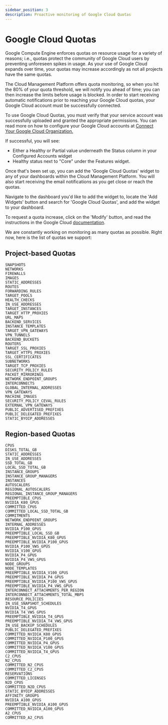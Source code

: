 ```yaml
---
sidebar_position: 3
description: Proactive monitoring of Google Cloud Quotas
---
```


# Google Cloud Quotas

Google Compute Engine enforces quotas on resource usage for a variety of reasons; i.e., quotas protect the community of Google Cloud users by preventing unforeseen spikes in usage. As your use of Google Cloud expands over time, your quotas may increase accordingly as not all projects have the same quotas.

The Cloud Management Platform offers quota monitoring, so when you hit the 80% of your quota threshold, we will notify you ahead of time; you can then increase the limits before usage is blocked. In order to start receiving automatic notifications prior to reaching your Google Cloud quotas, your Google Cloud account must be successfully connected.

To use Google Cloud Quotas, you must verify that your service account was successfully uploaded and granted the appropriate permissions. You can read more on how to configure your Google Cloud accounts at [Connect Your Google Cloud Organization.](connect-google-cloud-service-account.mdx)

If successful, you will see:

- Either a Healthy or Partial value underneath the Status column in your Configured Accounts widget
- Healthy status next to "Core" under the Features widget.

Once that's been set up, you can add the 'Google Cloud Quotas' widget to any of your dashboards within the Cloud Management Platform. You will also start receiving the email notifications as you get close or reach the quotas.

Navigate to the dashboard you'd like to add the widget to, locate the 'Add Widgets' button and search for 'Google Cloud Quotas', and add the widget to your dashboard.

To request a quota increase, click on the 'Modify' button, and read the instructions in the Google Cloud [documentation](https://cloud.google.com/compute/quotas).

We are constantly working on monitoring as many quotas as possible. Right now, here is the list of quotas we support:

## Project-based Quotas

```plain
SNAPSHOTS
NETWORKS
FIREWALLS
IMAGES
STATIC_ADDRESSES
ROUTES
FORWARDING_RULES
TARGET_POOLS
HEALTH_CHECKS
IN_USE_ADDRESSES
TARGET_INSTANCES
TARGET_HTTP_PROXIES
URL_MAPS
BACKEND_SERVICES
INSTANCE_TEMPLATES
TARGET_VPN_GATEWAYS
VPN_TUNNELS
BACKEND_BUCKETS
ROUTERS
TARGET_SSL_PROXIES
TARGET_HTTPS_PROXIES
SSL_CERTIFICATES
SUBNETWORKS
TARGET_TCP_PROXIES
SECURITY_POLICY_RULES
PACKET_MIRRORINGS
NETWORK_ENDPOINT_GROUPS
INTERCONNECTS
GLOBAL_INTERNAL_ADDRESSES
VPN_GATEWAYS
MACHINE_IMAGES
SECURITY_POLICY_CEVAL_RULES
EXTERNAL_VPN_GATEWAYS
PUBLIC_ADVERTISED_PREFIXES
PUBLIC_DELEGATED_PREFIXES
STATIC_BYOIP_ADDRESSES
```

## Region-based Quotas

```plain
CPUS
DISKS_TOTAL_GB
STATIC_ADDRESSES
IN_USE_ADDRESSES
SSD_TOTAL_GB
LOCAL_SSD_TOTAL_GB
INSTANCE_GROUPS
INSTANCE_GROUP_MANAGERS
INSTANCES
AUTOSCALERS
REGIONAL_AUTOSCALERS
REGIONAL_INSTANCE_GROUP_MANAGERS
PREEMPTIBLE_CPUS
NVIDIA_K80_GPUS
COMMITTED_CPUS
COMMITTED_LOCAL_SSD_TOTAL_GB
COMMITMENTS
NETWORK_ENDPOINT_GROUPS
INTERNAL_ADDRESSES
NVIDIA_P100_GPUS
PREEMPTIBLE_LOCAL_SSD_GB
PREEMPTIBLE_NVIDIA_K80_GPUS
PREEMPTIBLE_NVIDIA_P100_GPUS
NVIDIA_P100_VWS_GPUS
NVIDIA_V100_GPUS
NVIDIA_P4_GPUS
NVIDIA_P4_VWS_GPUS
NODE_GROUPS
NODE_TEMPLATES
PREEMPTIBLE_NVIDIA_V100_GPUS
PREEMPTIBLE_NVIDIA_P4_GPUS
PREEMPTIBLE_NVIDIA_P100_VWS_GPUS
PREEMPTIBLE_NVIDIA_P4_VWS_GPUS
INTERCONNECT_ATTACHMENTS_PER_REGION
INTERCONNECT_ATTACHMENTS_TOTAL_MBPS
RESOURCE_POLICIES
IN_USE_SNAPSHOT_SCHEDULES
NVIDIA_T4_GPUS
NVIDIA_T4_VWS_GPUS
PREEMPTIBLE_NVIDIA_T4_GPUS
PREEMPTIBLE_NVIDIA_T4_VWS_GPUS
IN_USE_BACKUP_SCHEDULES
PUBLIC_DELEGATED_PREFIXES
COMMITTED_NVIDIA_K80_GPUS
COMMITTED_NVIDIA_P100_GPUS
COMMITTED_NVIDIA_P4_GPUS
COMMITTED_NVIDIA_V100_GPUS
COMMITTED_NVIDIA_T4_GPUS
C2_CPUS
N2_CPUS
COMMITTED_N2_CPUS
COMMITTED_C2_CPUS
RESERVATIONS
COMMITTED_LICENSES
N2D_CPUS
COMMITTED_N2D_CPUS
STATIC_BYOIP_ADDRESSES
AFFINITY_GROUPS
NVIDIA_A100_GPUS
PREEMPTIBLE_NVIDIA_A100_GPUS
COMMITTED_NVIDIA_A100_GPUS
A2_CPUS
COMMITTED_A2_CPUS
```
